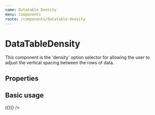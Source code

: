 ```yaml
---
name: Datatable Density
menu: Components
route: /components/datatable-density
---
```



# DataTableDensity
This component is the 'density' option selector for allowing the user to adjust the vertical spacing between the rows of data.
## Properties

<Props of={DataTableDensity} />

## Basic usage

<Playground>
  <DataTableDensity
    densityChange={() => ({})}
  />
</Playground>
